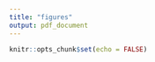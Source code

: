 ```yaml
---
title: "figures"
output: pdf_document
---
```


```r
knitr::opts_chunk$set(echo = FALSE)
```

```r

```

